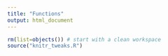 ```yaml
---
title: "Functions"
output: html_document
---
```


```r
rm(list=objects()) # start with a clean workspace
source("knitr_tweaks.R")
```

